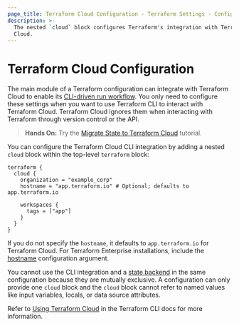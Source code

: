 ```yaml
---
page_title: Terraform Cloud Configuration - Terraform Settings - Configuration Language
description: >-
  The nested `cloud` block configures Terraform's integration with Terraform
  Cloud.
---
```


# Terraform Cloud Configuration

The main module of a Terraform configuration can integrate with Terraform Cloud to enable its
[CLI-driven run workflow](/cloud-docs/run/cli). You only need to configure these settings when you want to use Terraform CLI to interact with Terraform Cloud. Terraform Cloud ignores them when interacting with
Terraform through version control or the API.

> **Hands On:** Try the [Migrate State to Terraform Cloud](https://learn.hashicorp.com/tutorials/terraform/cloud-migrate) tutorial.

You can configure the Terraform Cloud CLI integration by adding a nested `cloud` block within the top-level
`terraform` block:

```hcl
terraform {
  cloud {
    organization = "example_corp"
    hostname = "app.terraform.io" # Optional; defaults to app.terraform.io

    workspaces {
      tags = ["app"]
    }
  }
}
```

If you do not specify the `hostname`, it defaults to `app.terraform.io` for Terraform Cloud. For Terraform Enterprise installations, include the [hostname](/cli/cloud/settings#hostname) configuration argument.

You cannot use the CLI integration and a [state backend](/language/settings/backends) in the same configuration because they are mutually exclusive. A configuration can only provide one `cloud` block and the `cloud` block cannot refer to named values like input variables, locals, or data source attributes.

Refer to [Using Terraform Cloud](/cli/cloud) in the Terraform CLI docs for more information.
